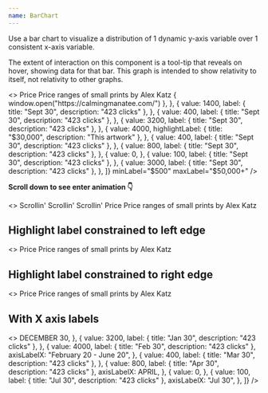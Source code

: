 ```yaml
---
name: BarChart
---
```


Use a bar chart to visualize a distribution of 1 dynamic y-axis variable over 1
consistent x-axis variable.

The extent of interaction on this component is a tool-tip that reveals on hover,
showing data for that bar. This graph is intended to show relativity to itself,
not relativity to other graphs.

<Playground showEditor={true}>
  <>
    <Flex flexDirection="column">
      <Serif size="3" weight="medium">
        Price
      </Serif>
      <Sans size="3">Price ranges of small prints by Alex Katz</Sans>
    </Flex>
    <Flex>
      <BarChart
        bars={[
          {
            value: 2000,
            label: { title: "Sept 30", description: "423 clicks" },
            onClick: () => {
              window.open("https://calmingmanatee.com/")
            },
          },
          {
            value: 1400,
            label: { title: "Sept 30", description: "423 clicks" },
          },
          {
            value: 400,
            label: { title: "Sept 30", description: "423 clicks" },
          },
          {
            value: 3200,
            label: { title: "Sept 30", description: "423 clicks" },
          },
          {
            value: 4000,
            highlightLabel: { title: "$30,000", description: "This artwork" },
          },
          {
            value: 400,
            label: { title: "Sept 30", description: "423 clicks" },
          },
          {
            value: 800,
            label: { title: "Sept 30", description: "423 clicks" },
          },
          {
            value: 0,
          },
          {
            value: 100,
            label: { title: "Sept 30", description: "423 clicks" },
          },
          {
            value: 3000,
            label: { title: "Sept 30", description: "423 clicks" },
          },
        ]}
        minLabel="$500"
        maxLabel="$50,000+"
      />
    </Flex>
  </>
</Playground>

**Scroll down to see enter animation 👇**

<Playground showEditor={true}>
  <>
    <Flex flexDirection="column" pt="700px">
      <Sans pb={6} size="3" weight="medium">
        Scrollin'
      </Sans>
      <Sans pb={6} size="3" weight="medium">
        Scrollin'
      </Sans>
      <Sans pb={6} size="3" weight="medium">
        Scrollin'
      </Sans>
      <Serif size="3" weight="medium">
        Price
      </Serif>
      <Sans size="3">Price ranges of small prints by Alex Katz</Sans>
    </Flex>
    <Flex>
      <BarChart
        bars={[
          {
            value: 2000,
            label: { title: "Sept 30", description: "423 clicks" },
          },
          {
            value: 1400,
            label: { title: "Sept 30", description: "423 clicks" },
          },
          {
            value: 400,
            label: { title: "Sept 30", description: "423 clicks" },
          },
          {
            value: 3200,
            label: { title: "Sept 30", description: "423 clicks" },
          },
          {
            value: 4000,
            highlightLabel: { title: "$30,000", description: "This artwork" },
          },
          {
            value: 400,
            label: { title: "Sept 30", description: "423 clicks" },
          },
          {
            value: 800,
            label: { title: "Sept 30", description: "423 clicks" },
          },
          {
            value: 0,
          },
          {
            value: 100,
            label: { title: "Sept 30", description: "423 clicks" },
          },
          {
            value: 3000,
            label: { title: "Sept 30", description: "423 clicks" },
          },
        ]}
        minLabel="$500"
        maxLabel="$50,000+"
      />
    </Flex>
  </>
</Playground>

## Highlight label constrained to left edge

<Playground showEditor={true}>
  <>
    <Flex flexDirection="column">
      <Serif size="3" weight="medium">
        Price
      </Serif>
      <Sans size="3">Price ranges of small prints by Alex Katz</Sans>
    </Flex>
    <Flex>
      <BarChart
        bars={[
          {
            value: 2000,
            highlightLabel: {
              title: "$30,000–$80,000",
              description: "This artwork",
            },
          },
          {
            value: 1400,
            label: { title: "Sept 30", description: "423 clicks" },
          },
          {
            value: 400,
            label: { title: "Sept 30", description: "423 clicks" },
          },
          {
            value: 3200,
            label: { title: "Sept 30", description: "423 clicks" },
          },
          {
            value: 4000,
            label: { title: "Sept 30", description: "423 clicks" },
          },
          {
            value: 400,
            label: { title: "Sept 30", description: "423 clicks" },
          },
          {
            value: 800,
            label: { title: "Sept 30", description: "423 clicks" },
          },
          {
            value: 0,
          },
          {
            value: 100,
            label: { title: "Sept 30", description: "423 clicks" },
          },
          {
            value: 3000,
            label: { title: "Sept 30", description: "423 clicks" },
          },
        ]}
        minLabel="$500"
        maxLabel="$50,000+"
      />
    </Flex>
  </>
</Playground>

## Highlight label constrained to right edge

<Playground showEditor={true}>
  <>
    <Flex flexDirection="column">
      <Serif size="3" weight="medium">
        Price
      </Serif>
      <Sans size="3">Price ranges of small prints by Alex Katz</Sans>
    </Flex>
    <Flex>
      <BarChart
        bars={[
          {
            value: 2000,
            label: { title: "Sept 30", description: "423 clicks" },
          },
          {
            value: 1400,
            label: { title: "Sept 30", description: "423 clicks" },
          },
          {
            value: 400,
            label: { title: "Sept 30", description: "423 clicks" },
          },
          {
            value: 3200,
            label: { title: "Sept 30", description: "423 clicks" },
          },
          {
            value: 4000,
            label: { title: "Sept 30", description: "423 clicks" },
          },
          {
            value: 400,
            label: { title: "Sept 30", description: "423 clicks" },
          },
          {
            value: 800,
            label: { title: "Sept 30", description: "423 clicks" },
          },
          {
            value: 0,
          },
          {
            value: 100,
            label: { title: "Sept 30", description: "423 clicks" },
          },
          {
            value: 3000,
            highlightLabel: {
              title: "$30,000–$80,000",
              description: "This artwork",
            },
          },
        ]}
        minLabel="$500"
        maxLabel="$50,000+"
      />
    </Flex>
  </>
</Playground>

## With X axis labels

<Playground showEditor={true}>
  <>
    <Flex>
      <BarChart
        bars={[
          {
            value: 2000,
            label: { title: "Sep 30", description: "423 clicks" },
            axisLabelX: "Sep 30",
          },
          {
            value: 1400,
            label: { title: "Nov 30", description: "423 clicks" },
          },
          {
            value: 400,
            label: { title: "Dec 30", description: "423 clicks" },
            axisLabelX: <Serif size="2">DECEMBER 30</Serif>,
          },
          {
            value: 3200,
            label: { title: "Jan 30", description: "423 clicks" },
          },
          {
            value: 4000,
            label: { title: "Feb 30", description: "423 clicks" },
            axisLabelX: "February 20 - June 20",
          },
          {
            value: 400,
            label: { title: "Mar 30", description: "423 clicks" },
          },
          {
            value: 800,
            label: { title: "Apr 30", description: "423 clicks" },
            axisLabelX: <Serif size="2">APRIL</Serif>,
          },
          {
            value: 0,
          },
          {
            value: 100,
            label: { title: "Jul 30", description: "423 clicks" },
            axisLabelX: "Jul 30",
          },
        ]}
      />
    </Flex>
  </>
</Playground>
